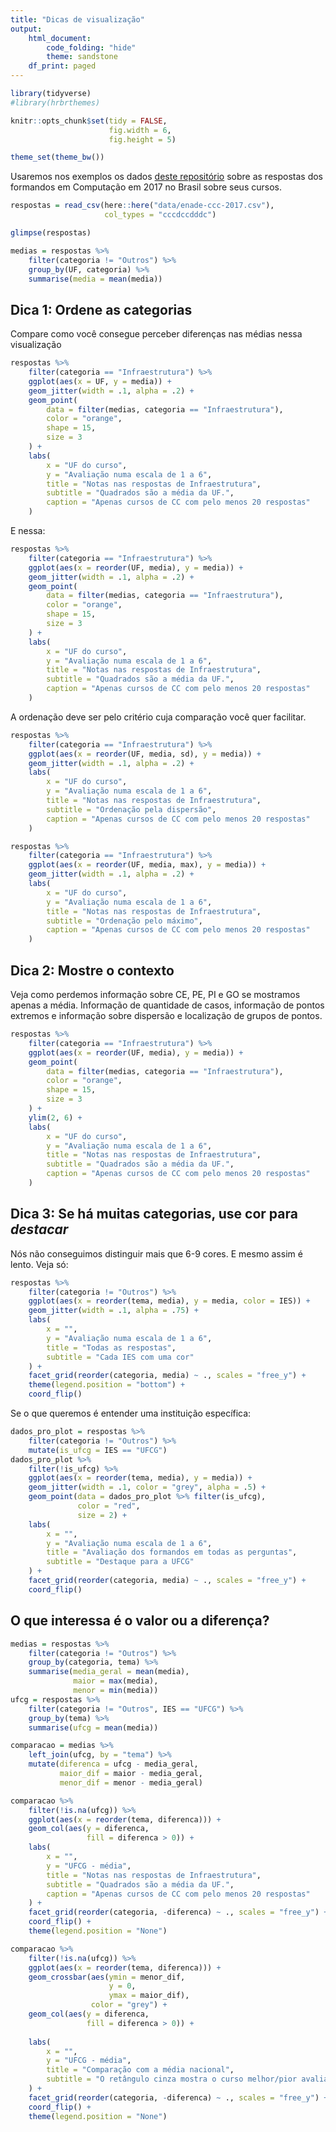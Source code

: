 ```yaml
---
title: "Dicas de visualização"
output:
    html_document:
        code_folding: "hide"
        theme: sandstone
    df_print: paged
---
```


```r
library(tidyverse)
#library(hrbrthemes)

knitr::opts_chunk$set(tidy = FALSE,
                      fig.width = 6,
                      fig.height = 5)

theme_set(theme_bw())
```

Usaremos nos exemplos os dados [deste repositório](https://github.com/nazareno/enade-vis) sobre as respostas dos formandos em Computação em 2017 no Brasil sobre seus cursos. 

```r
respostas = read_csv(here::here("data/enade-ccc-2017.csv"),
                     col_types = "cccdccdddc")

glimpse(respostas)

medias = respostas %>% 
    filter(categoria != "Outros") %>% 
    group_by(UF, categoria) %>% 
    summarise(media = mean(media))
```

## Dica 1: Ordene as categorias

Compare como você consegue perceber diferenças nas médias nessa visualização

```r
respostas %>%
    filter(categoria == "Infraestrutura") %>%
    ggplot(aes(x = UF, y = media)) +
    geom_jitter(width = .1, alpha = .2) +
    geom_point(
        data = filter(medias, categoria == "Infraestrutura"),
        color = "orange",
        shape = 15,
        size = 3
    ) +
    labs(
        x = "UF do curso",
        y = "Avaliação numa escala de 1 a 6",
        title = "Notas nas respostas de Infraestrutura",
        subtitle = "Quadrados são a média da UF.",
        caption = "Apenas cursos de CC com pelo menos 20 respostas"
    )
```

E nessa: 

```r
respostas %>%
    filter(categoria == "Infraestrutura") %>%
    ggplot(aes(x = reorder(UF, media), y = media)) +
    geom_jitter(width = .1, alpha = .2) +
    geom_point(
        data = filter(medias, categoria == "Infraestrutura"),
        color = "orange",
        shape = 15,
        size = 3
    ) +
    labs(
        x = "UF do curso",
        y = "Avaliação numa escala de 1 a 6",
        title = "Notas nas respostas de Infraestrutura",
        subtitle = "Quadrados são a média da UF.",
        caption = "Apenas cursos de CC com pelo menos 20 respostas"
    )
```

A ordenação deve ser pelo critério cuja comparação você quer facilitar. 

```r
respostas %>%
    filter(categoria == "Infraestrutura") %>%
    ggplot(aes(x = reorder(UF, media, sd), y = media)) +
    geom_jitter(width = .1, alpha = .2) +
    labs(
        x = "UF do curso",
        y = "Avaliação numa escala de 1 a 6",
        title = "Notas nas respostas de Infraestrutura",
        subtitle = "Ordenação pela dispersão",
        caption = "Apenas cursos de CC com pelo menos 20 respostas"
    )

respostas %>%
    filter(categoria == "Infraestrutura") %>%
    ggplot(aes(x = reorder(UF, media, max), y = media)) +
    geom_jitter(width = .1, alpha = .2) +
    labs(
        x = "UF do curso",
        y = "Avaliação numa escala de 1 a 6",
        title = "Notas nas respostas de Infraestrutura",
        subtitle = "Ordenação pelo máximo",
        caption = "Apenas cursos de CC com pelo menos 20 respostas"
    )
```

## Dica 2: Mostre o contexto

Veja como perdemos informação sobre CE, PE, PI e GO se mostramos apenas a média. Informação de quantidade de casos, informação de pontos extremos e informação sobre dispersão e localização de grupos de pontos.

```r
respostas %>%
    filter(categoria == "Infraestrutura") %>%
    ggplot(aes(x = reorder(UF, media), y = media)) +
    geom_point(
        data = filter(medias, categoria == "Infraestrutura"),
        color = "orange",
        shape = 15,
        size = 3
    ) +
    ylim(2, 6) + 
    labs(
        x = "UF do curso",
        y = "Avaliação numa escala de 1 a 6",
        title = "Notas nas respostas de Infraestrutura",
        subtitle = "Quadrados são a média da UF.",
        caption = "Apenas cursos de CC com pelo menos 20 respostas"
    )
```

## Dica 3: Se há muitas categorias, use cor para *destacar*

Nós não conseguimos distinguir mais que 6-9 cores. E mesmo assim é lento. Veja só: 

```r
respostas %>%
    filter(categoria != "Outros") %>%
    ggplot(aes(x = reorder(tema, media), y = media, color = IES)) +
    geom_jitter(width = .1, alpha = .75) + 
    labs(
        x = "",
        y = "Avaliação numa escala de 1 a 6",
        title = "Todas as respostas",
        subtitle = "Cada IES com uma cor"
    ) + 
    facet_grid(reorder(categoria, media) ~ ., scales = "free_y") + 
    theme(legend.position = "bottom") + 
    coord_flip()
```

Se o que queremos é entender uma instituição específica: 

```r
dados_pro_plot = respostas %>%
    filter(categoria != "Outros") %>% 
    mutate(is_ufcg = IES == "UFCG") 
dados_pro_plot %>% 
    filter(!is_ufcg) %>% 
    ggplot(aes(x = reorder(tema, media), y = media)) +
    geom_jitter(width = .1, color = "grey", alpha = .5) + 
    geom_point(data = dados_pro_plot %>% filter(is_ufcg), 
               color = "red", 
               size = 2) + 
    labs(
        x = "",
        y = "Avaliação numa escala de 1 a 6",
        title = "Avaliação dos formandos em todas as perguntas",
        subtitle = "Destaque para a UFCG"
    ) + 
    facet_grid(reorder(categoria, media) ~ ., scales = "free_y") + 
    coord_flip()
```

## O que interessa é o valor ou a diferença?

```r
medias = respostas %>%
    filter(categoria != "Outros") %>%
    group_by(categoria, tema) %>% 
    summarise(media_geral = mean(media), 
              maior = max(media), 
              menor = min(media))
ufcg = respostas %>%
    filter(categoria != "Outros", IES == "UFCG") %>%
    group_by(tema) %>% 
    summarise(ufcg = mean(media))

comparacao = medias %>% 
    left_join(ufcg, by = "tema") %>% 
    mutate(diferenca = ufcg - media_geral, 
           maior_dif = maior - media_geral, 
           menor_dif = menor - media_geral)
```

```r
comparacao %>%
    filter(!is.na(ufcg)) %>% 
    ggplot(aes(x = reorder(tema, diferenca))) +
    geom_col(aes(y = diferenca,
                 fill = diferenca > 0)) +
    labs(
        x = "",
        y = "UFCG - média",
        title = "Notas nas respostas de Infraestrutura",
        subtitle = "Quadrados são a média da UF.",
        caption = "Apenas cursos de CC com pelo menos 20 respostas"
    ) +
    facet_grid(reorder(categoria, -diferenca) ~ ., scales = "free_y") +
    coord_flip() + 
    theme(legend.position = "None")
```

```r
comparacao %>%
    filter(!is.na(ufcg)) %>% 
    ggplot(aes(x = reorder(tema, diferenca))) +
    geom_crossbar(aes(ymin = menor_dif,
                      y = 0,
                      ymax = maior_dif), 
                  color = "grey") + 
    geom_col(aes(y = diferenca,
                 fill = diferenca > 0)) +
    
    labs(
        x = "",
        y = "UFCG - média",
        title = "Comparação com a média nacional",
        subtitle = "O retângulo cinza mostra o curso melhor/pior avaliado"
    ) +
    facet_grid(reorder(categoria, -diferenca) ~ ., scales = "free_y") +
    coord_flip() + 
    theme(legend.position = "None")
```

